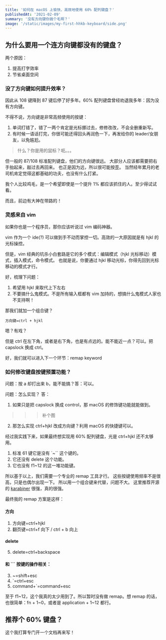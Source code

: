 ```yaml
---
title: '如何在 macOS 上愉快、高效地使用 60% 配列键盘？'
publishedAt: '2021-02-09'
summary: '没有方向键你搞个毛啊？'
image: '/static/images/my-first-hhkb-keyboard/side.png'
---
```


## 为什么要用一个连方向键都没有的键盘？

两个原因：

1. 提高打字效率
2. 节省桌面空间

### 没了方向键如何提升效率？

因此从 108 键降到 87 键后停了好多年。60% 配列键盘曾经劝退我多年：因为没有方向键。

不得不说，方向键是非常高频使用的按键：

1. 单词打错了，错了一两个肯定是光标挪过去，修修改改，不会全删重新写。
2. 有时候一语话打完，你很可能还得回头再润色一下，再发给你的 leader/女朋友，以免尴尬。

> 什么？你是用的鼠标？呃。。。

但一般的 87/108 标准配列键盘，他们的方向键很远。
大部分人应该都需要把右手抬起来，敲过去再回来。
也正是因为远，所以很可能按歪。
当然经年累月的老司机肯定觉得这都基础的功夫，也没有什么打紧。

我个人比较鸡毛，是一个希望即使是一个提升 1% 都应该抓住的人。至少得试试看。

而且，前边有大神在带路的！

### 灵感来自 vim

如果你也是一个程序员，那你应该听说过 vim 编码神器。

vim 作为一个 ide(?) 可以做到手不动而掌控一切。高效的一大原因就是有 hjkl 的光标操控。

但是，vim 经典的坑杀小白套路是它的多个模式：编辑模式（hjkl 光标移动）模式，插入模式，命令模式。
也就是说，你要通过 hjkl 移动光标，你得先回到光标移动的模式才行。

好，梳理下问题：

1. 希望用 hjkl 来取代上下左右
2. 不要搞什么鬼模式。不是所有输入框都有 vim 加持的，想搞什么鬼模式人家也不支持啊！

那我们就加一个组合键？

```
方向键=ctrl + hjkl
```

嗯？有戏？

但是 ctrl 在左下角，或者是右下角，也是有点远的。能不能近一点？可以。把 capslock 换成 ctrl。

好，我们就可以进入下一个环节：remap keyword

### 如何修改键盘按键预置功能？

问题：按 a 却打出来 b，能不能搞？答：可以。

问题：怎么实现？
答：

1. 如果只是把 capslock 换成 control，那 macOS 的修饰键功能就能做到。

> > > 补个图

2. 那怎么实现 ctrl+hjkl 改成方向键？利用 macOS 的快捷键可以。

经过我实践下来，如果最终想实现用 60% 配列键盘，光是 ctrl+hjkl 还不太够用。

1. 标准 61 键它是没有 `~`` 这个键的。
2. 它还没有 delete 这个功能。
3. 它也没有 f1~12 的这一堆功能键。

所以基于以上，我们需要一个专业的 remap 工具才行。
这些按键使用频率不是很高，只是也偶尔出现一下。
所以用一个组合键来代替，问题不大。
这里推荐开源的 [karabiner](https://github.com/pqrs-org/Karabiner-Elements) 很强，真的很强。

最终我的 remap 方案是这样：

#### 方向

1. 方向键=ctrl+hjkl
2. 翻页键=ctrl+f 向下 / ctrl + b 向上

#### delete

5. delete=ctrl+backspace

#### 和 ``` 按键的操作相关：

3. ~=shift+esc
4. `=ctrl+esc
5. command+`=command+esc

至于 f1~12，这个我真的太少用到了。所以暂时没有做 remap。想 remap 的话，也很简单：fn + 1~0，或者是 application + 1~12 都行。

## 推荐个 60% 键盘？

这个我打算专门开一个文档再来写！
